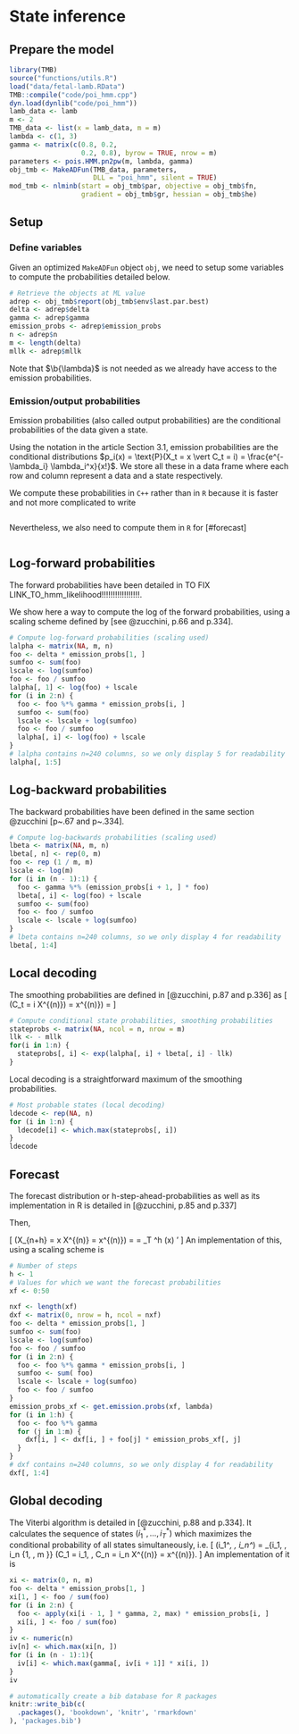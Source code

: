 <!-- ```{r 1import-files, echo = FALSE, cache = FALSE} -->
<!-- library(knitr) -->
<!-- setwd(dir = "../") -->
<!-- # suppressMessages(source("code/main.R")) -->
<!-- knitr::read_chunk('functions/utils.R') -->
<!-- ``` -->

# State inference {#state-inf}

## Prepare the model

```r
library(TMB)
source("functions/utils.R")
load("data/fetal-lamb.RData")
TMB::compile("code/poi_hmm.cpp")
dyn.load(dynlib("code/poi_hmm"))
lamb_data <- lamb
m <- 2
TMB_data <- list(x = lamb_data, m = m)
lambda <- c(1, 3)
gamma <- matrix(c(0.8, 0.2,
                  0.2, 0.8), byrow = TRUE, nrow = m)
parameters <- pois.HMM.pn2pw(m, lambda, gamma)
obj_tmb <- MakeADFun(TMB_data, parameters,
                     DLL = "poi_hmm", silent = TRUE)
mod_tmb <- nlminb(start = obj_tmb$par, objective = obj_tmb$fn,
                  gradient = obj_tmb$gr, hessian = obj_tmb$he)
```

## Setup
### Define variables
Given an optimized `MakeADFun` object `obj`, we need to setup some variables to compute the probabilities detailed below.

```r
# Retrieve the objects at ML value
adrep <- obj_tmb$report(obj_tmb$env$last.par.best)
delta <- adrep$delta
gamma <- adrep$gamma
emission_probs <- adrep$emission_probs
n <- adrep$n
m <- length(delta)
mllk <- adrep$mllk
```

Note that $\b{\lambda}$ is not needed as we already have access to the emission probabilities.

### Emission/output probabilities
Emission probabilities (also called output probabilities) are the conditional probabilities of the data given a state.

Using the notation in the article Section 3.1, emission probabilities are the conditional distributions $p_i(x) = \text{P}(X_t = x \vert C_t = i) = \frac{e^{-\lambda_i} \lambda_i^x}{x!}$.
We store all these in a data frame where each row and column represent a data and a state respectively.

We compute these probabilities in `C++` rather than in `R` because it is faster and not more complicated to write

```Rcpp
```

Nevertheless, we also need to compute them in `R` for [#forecast]
```r
```

## Log-forward probabilities {#log-forward}

The forward probabilities have been detailed in
TO FIX LINK_TO_hmm_likelihood!!!!!!!!!!!!!!!!!.

We show here a way to compute the log of the forward probabilities,
using a scaling scheme defined by [see @zucchini, p.66 and p.334].

```r
# Compute log-forward probabilities (scaling used)
lalpha <- matrix(NA, m, n)
foo <- delta * emission_probs[1, ]
sumfoo <- sum(foo)
lscale <- log(sumfoo)
foo <- foo / sumfoo
lalpha[, 1] <- log(foo) + lscale
for (i in 2:n) {
  foo <- foo %*% gamma * emission_probs[i, ]
  sumfoo <- sum(foo)
  lscale <- lscale + log(sumfoo)
  foo <- foo / sumfoo
  lalpha[, i] <- log(foo) + lscale
}
# lalpha contains n=240 columns, so we only display 5 for readability
lalpha[, 1:5]
```

## Log-backward probabilities {#log-backward}

The backward probabilities have been defined in the same section
@zucchini [p~.67 and p~.334].

```r
# Compute log-backwards probabilities (scaling used)
lbeta <- matrix(NA, m, n)
lbeta[, n] <- rep(0, m)
foo <- rep (1 / m, m)
lscale <- log(m)
for (i in (n - 1):1) {
  foo <- gamma %*% (emission_probs[i + 1, ] * foo)
  lbeta[, i] <- log(foo) + lscale
  sumfoo <- sum(foo)
  foo <- foo / sumfoo
  lscale <- lscale + log(sumfoo)
}
# lbeta contains n=240 columns, so we only display 4 for readability
lbeta[, 1:4]
```

## Local decoding {#local-decoding}

The smoothing probabilities are defined in [@zucchini, p.87 and p.336] as
<!-- P(C_t = i \vert X^{(n)}) = x^{(n)}) = \frac{\alpha_t(i) \beta_t(i)}{L_n} -->
\[
\text{P}(C_t = i \vert X^{(n)}) = x^{(n)}) = \frac{\alpha_t(i) \beta_t(i)}{L_n}
\]


```r
# Compute conditional state probabilities, smoothing probabilities
stateprobs <- matrix(NA, ncol = n, nrow = m)
llk <- - mllk
for(i in 1:n) {
  stateprobs[, i] <- exp(lalpha[, i] + lbeta[, i] - llk)
}
```

Local decoding is a straightforward maximum of the smoothing probabilities.

```r
# Most probable states (local decoding)
ldecode <- rep(NA, n)
for (i in 1:n) {
  ldecode[i] <- which.max(stateprobs[, i])
}
ldecode
```

## Forecast {#forecast}

The forecast distribution or h-step-ahead-probabilities as well as its
implementation in R is detailed in [@zucchini, p.85 and p.337]

Then,

<!-- Original -->
<!-- P(X_{n+h} = x \vert X^{(n)} = x^{(n)}) = \frac{\b{\alpha}_T \b{\gamma}^h \bcp(x) \b{1}'}{\b{\alpha}_T \b{1}'} = \bfphi_T \b{\gamma}^h \bcp(x) \b{1}' -->
\[
\text{P}(X_{n+h} = x \vert X^{(n)} = x^{(n)}) = \frac{\b{\alpha}_T \b{\gamma}^h \b{P}(x) \b{1}'}{\b{\alpha}_T \b{1}'} = \b{\Phi}_T \b{\gamma}^h \b{P}(x) \b{1}'
\]
An implementation of this, using a scaling scheme is

```r
# Number of steps
h <- 1
# Values for which we want the forecast probabilities
xf <- 0:50

nxf <- length(xf)
dxf <- matrix(0, nrow = h, ncol = nxf)
foo <- delta * emission_probs[1, ]
sumfoo <- sum(foo)
lscale <- log(sumfoo)
foo <- foo / sumfoo
for (i in 2:n) {
  foo <- foo %*% gamma * emission_probs[i, ]
  sumfoo <- sum( foo)
  lscale <- lscale + log(sumfoo)
  foo <- foo / sumfoo
}
emission_probs_xf <- get.emission.probs(xf, lambda)
for (i in 1:h) {
  foo <- foo %*% gamma
  for (j in 1:m) {
    dxf[i, ] <- dxf[i, ] + foo[j] * emission_probs_xf[, j]
  }
}
# dxf contains n=240 columns, so we only display 4 for readability
dxf[, 1:4]
```

## Global decoding {#global-decoding}
The Viterbi algorithm is detailed in [@zucchini, p.88 and p.334].
It calculates the sequence of states $(i_1^*, \ldots, i_T^*)$ which
maximizes the conditional probability of all states simultaneously, i.e.
\[
(i_1^*, \ldots, i_n^*) = \argmax_{i_1, \ldots, i_n \in \{1, \ldots, m \}} \text{P}(C_1 = i_1, \ldots, C_n = i_n \vert X^{(n)} = x^{(n)}).
\]
An implementation of it is

```r
xi <- matrix(0, n, m)
foo <- delta * emission_probs[1, ]
xi[1, ] <- foo / sum(foo)
for (i in 2:n) {
  foo <- apply(xi[i - 1, ] * gamma, 2, max) * emission_probs[i, ]
  xi[i, ] <- foo / sum(foo)
}
iv <- numeric(n)
iv[n] <- which.max(xi[n, ])
for (i in (n - 1):1){
  iv[i] <- which.max(gamma[, iv[i + 1]] * xi[i, ])
}
iv
```

```r
# automatically create a bib database for R packages
knitr::write_bib(c(
  .packages(), 'bookdown', 'knitr', 'rmarkdown'
), 'packages.bib')
```

